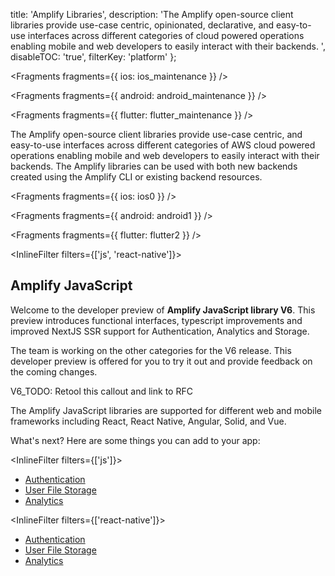   title: 'Amplify Libraries',
  description:
    'The Amplify open-source client libraries provide use-case centric, opinionated, declarative, and easy-to-use interfaces across different categories of cloud powered operations enabling mobile and web developers to easily interact with their backends. ',
  disableTOC: 'true',
  filterKey: 'platform'
};


<Fragments fragments={{ ios: ios_maintenance }} />


<Fragments fragments={{ android: android_maintenance }} />


<Fragments fragments={{ flutter: flutter_maintenance }} />

The Amplify open-source client libraries provide use-case centric, and easy-to-use interfaces across different categories of AWS cloud powered operations enabling mobile and web developers to easily interact with their backends. The Amplify libraries can be used with both new backends created using the Amplify CLI or existing backend resources.


<Fragments fragments={{ ios: ios0 }} />


<Fragments fragments={{ android: android1 }} />


<Fragments fragments={{ flutter: flutter2 }} />

<InlineFilter filters={['js', 'react-native']}>

## Amplify JavaScript

<Callout warning>

Welcome to the developer preview of **Amplify JavaScript library V6**. This preview introduces functional interfaces, typescript improvements and improved NextJS SSR support  for Authentication, Analytics and Storage.

The team is working on the other categories for the V6 release. This developer preview is offered for you to try it out and provide feedback on the coming changes. 

V6_TODO: Retool this callout and link to RFC

</Callout>


The Amplify JavaScript libraries are supported for different web and mobile frameworks including React, React Native, Angular, Solid, and Vue.

What's next? Here are some things you can add to your app:

<InlineFilter filters={['js']}>

- [Authentication](/lib-v1/auth/getting-started)
- [User File Storage](/lib-v1/storage/getting-started)
- [Analytics](/lib-v1/analytics/getting-started)

</InlineFilter>

<InlineFilter filters={['react-native']}>

- [Authentication](/lib-v1/auth/getting-started)
- [User File Storage](/lib-v1/storage/getting-started)
- [Analytics](/lib-v1/analytics/getting-started)

</InlineFilter>

</InlineFilter>
